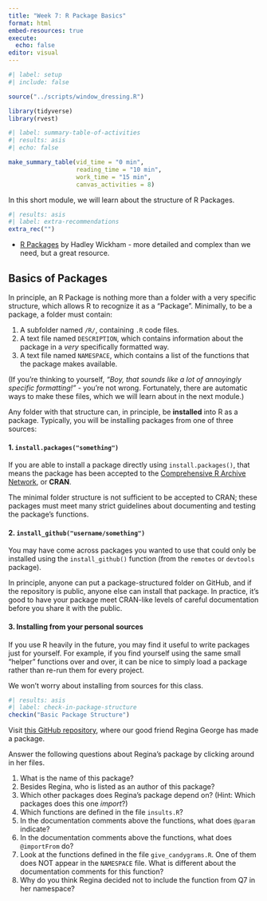 ```yaml
---
title: "Week 7: R Package Basics"
format: html
embed-resources: true
execute: 
  echo: false
editor: visual
---
```



```r
#| label: setup
#| include: false

source("../scripts/window_dressing.R")

library(tidyverse)
library(rvest)
```

```r
#| label: summary-table-of-activities
#| results: asis
#| echo: false

make_summary_table(vid_time = "0 min", 
                   reading_time = "10 min", 
                   work_time = "15 min", 
                   canvas_activities = 8)
```

In this short module, we will learn about the structure of R Packages.

```r
#| results: asis
#| label: extra-recommendations
extra_rec("")
```

* [R Packages](http://r-pkgs.had.co.nz/intro.html) by Hadley Wickham - more detailed
and complex than we need, but a great resource.

## Basics of Packages

In principle, an R Package is nothing more than a folder with a very specific structure, 
which allows R to recognize it as a "Package".  Minimally, to be a package, a folder
must contain:

1. A subfolder named `/R/`, containing `.R` code files.
2. A text file named `DESCRIPTION`, which contains information about the package 
in a *very* specifically formatted way.
3. A text file named `NAMESPACE`, which contains a list of the functions that 
the package makes available.

(If you're thinking to yourself, *"Boy, that sounds like a lot of annoyingly specific
formatting!"* - you're not wrong.  Fortunately, there are automatic ways to make 
these files, which we will learn about in the next module.)

Any folder with that structure can, in principle, be **installed** into R as a
package.  Typically, you will be installing packages from one of three sources:

#### 1. `install.packages("something")`

If you are able to install a package directly using `install.packages()`, that
means the package has been accepted to the [Comprehensive R Archive Network](https://cran.r-project.org/),
or **CRAN**.  

The minimal folder structure is not sufficient to be accepted to CRAN; these 
packages must meet many strict guidelines about documenting and testing the package's functions.

#### 2. `install_github("username/something")`

You may have come across packages you wanted to use that could only be installed
using the `install_github()` function (from the `remotes` or `devtools` package).

In principle, anyone can put a package-structured folder on GitHub, and if the repository
is public, anyone else can install that package. In practice, it's good to have your package meet CRAN-like levels of careful 
documentation before you share it with the public.


#### 3. Installing from your personal sources

If you use R heavily in the future, you may find it useful to write packages
just for yourself.  For example, if you find yourself using the same small "helper"
functions over and over, it can be nice to simply load a package rather than re-run
them for every project.

We won't worry about installing from sources for this class.


```r
#| results: asis
#| label: check-in-package-structure
checkin("Basic Package Structure")
```

Visit [this GitHub repository](https://github.com/Cal-Poly-Advanced-R/meangirls), where our good friend Regina George has made a package.

Answer the following questions about Regina's package by clicking around in her files.

1. What is the name of this package?
2. Besides Regina, who is listed as an author of this package?
3. Which other packages does Regina's package depend on?  (Hint: Which packages 
does this one *import*?)
4. Which functions are defined in the file `insults.R`?
5. In the documentation comments above the functions, what does `@param` indicate?
6. In the documentation comments above the functions, what does `@importFrom` do?
7. Look at the functions defined in the file `give_candygrams.R`.  One of them does 
NOT appear in the `NAMESPACE` file. What is different about the documentation comments
for this function?
8. Why do you think Regina decided not to include the function from Q7 in her namespace?
